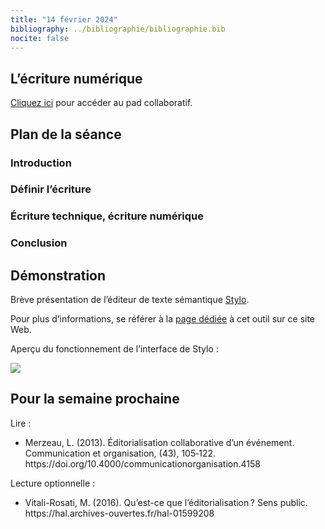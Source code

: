```yaml
---
title: "14 février 2024"
bibliography: ../bibliographie/bibliographie.bib
nocite: false
---
```


## L'écriture numérique

::: {.callout-note}

[Cliquez ici](https://demo.hedgedoc.org/0DrmK7suTxqE0Zae8BC5KA#) pour accéder au pad collaboratif.

:::

## Plan de la séance

### Introduction
### Définir l'écriture
### Écriture technique, écriture numérique
### Conclusion


## Démonstration

Brève présentation de l'éditeur de texte sémantique [Stylo](https://stylo.huma-num.fr/).

Pour plus d'informations, se référer à la [page dédiée](/tools/stylo.html) à cet outil sur ce site Web.

Aperçu du fonctionnement de l'interface de Stylo :

![](/images/stylo.png)

## Pour la semaine prochaine

Lire : 

- Merzeau, L. (2013). Éditorialisation collaborative d’un événement. Communication et organisation, (43), 105‑122. https://doi.org/10.4000/communicationorganisation.4158

Lecture optionnelle :

- Vitali-Rosati, M. (2016). Qu’est-ce que l’éditorialisation ? Sens public. https://hal.archives-ouvertes.fr/hal-01599208